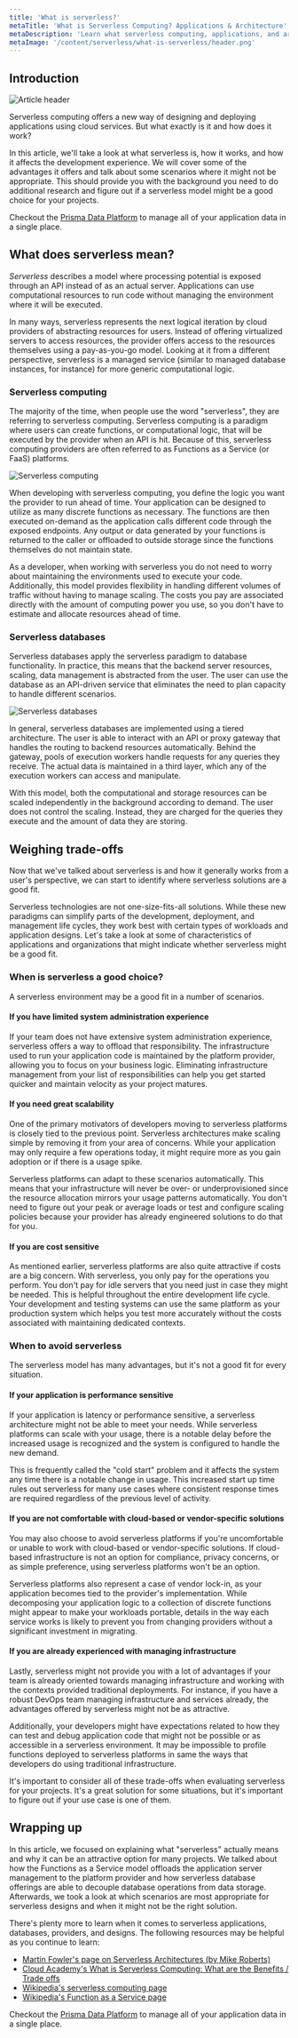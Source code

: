 ```yaml
---
title: 'What is serverless?'
metaTitle: 'What is Serverless Computing? Applications & Architecture'
metaDescription: 'Learn what serverless computing, applications, and architecture mean for databases, and why these might be helpful for your projects.'
metaImage: '/content/serverless/what-is-serverless/header.png'
---
```


## Introduction

![Article header](/content/serverless/what-is-serverless/header.png)

Serverless computing offers a new way of designing and deploying applications using cloud services.  But what exactly is it and how does it work?

In this article, we'll take a look at what serverless is, how it works, and how it affects the development experience.  We will cover some of the advantages it offers and talk about some scenarios where it might not be appropriate.  This should provide you with the background you need to do additional research and figure out if a serverless model might be a good choice for your projects.

<PrismaOutlinks>

Checkout the [Prisma Data Platform](https://www.prisma.io/dataplatform) to manage all of your application data in a single place.

</PrismaOutlinks>

## What does serverless mean?

*Serverless* describes a model where processing potential is exposed through an API instead of as an actual server.  Applications can use computational resources to run code without managing the environment where it will be executed.

In many ways, serverless represents the next logical iteration by cloud providers of abstracting resources for users.  Instead of offering virtualized servers to access resources, the provider offers access to the resources themselves using a pay-as-you-go model.  Looking at it from a different perspective, serverless is a managed service (similar to managed database instances, for instance) for more generic computational logic.

### Serverless computing

The majority of the time, when people use the word "serverless", they are referring to serverless computing.  Serverless computing is a paradigm where users can create functions, or computational logic, that will be executed by the provider when an API is hit.  Because of this, serverless computing providers are often referred to as Functions as a Service (or FaaS) platforms.

![Serverless computing](/content/serverless/what-is-serverless/serverless-computing.png)

When developing with serverless computing, you define the logic you want the provider to run ahead of time.  Your application can be designed to utilize as many discrete functions as necessary.  The functions are then executed on-demand as the application calls different code through the exposed endpoints.  Any output or data generated by your functions is returned to the caller or offloaded to outside storage since the functions themselves do not maintain state.

As a developer, when working with serverless you do not need to worry about maintaining the environments used to execute your code.  Additionally, this model provides flexibility in handling different volumes of traffic without having to manage scaling.  The costs you pay are associated directly with the amount of computing power you use, so you don't have to estimate and allocate resources ahead of time.

### Serverless databases

Serverless databases apply the serverless paradigm to database functionality.  In practice, this means that the backend server resources, scaling, data management is abstracted from the user.  The user can use the database as an API-driven service that eliminates the need to plan capacity to handle different scenarios.

![Serverless databases](/content/serverless/what-is-serverless/serverless-databases.png)

In general, serverless databases are implemented using a tiered architecture.  The user is able to interact with an API or proxy gateway that handles the routing to backend resources automatically.  Behind the gateway, pools of execution workers handle requests for any queries they receive.  The actual data is maintained in a third layer, which any of the execution workers can access and manipulate.

With this model, both the computational and storage resources can be scaled independently in the background according to demand.  The user does not control the scaling.  Instead, they are charged for the queries they execute and the amount of data they are storing.

## Weighing trade-offs

Now that we've talked about serverless is and how it generally works from a user's perspective, we can start to identify where serverless solutions are a good fit.

Serverless technologies are not one-size-fits-all solutions.  While these new paradigms can simplify parts of the development, deployment, and management life cycles, they work best with certain types of workloads and application designs.  Let's take a look at some of characteristics of applications and organizations that might indicate whether serverless might be a good fit.

### When is serverless a good choice?

A serverless environment may be a good fit in a number of scenarios.

#### If you have limited system administration experience

If your team does not have extensive system administration experience, serverless offers a way to offload that responsibility.  The infrastructure used to run your application code is maintained by the platform provider, allowing you to focus on your business logic.  Eliminating infrastructure management from your list of responsibilities can help you get started quicker and maintain velocity as your project matures.

#### If you need great scalability

One of the primary motivators of developers moving to serverless platforms is closely tied to the previous point.  Serverless architectures make scaling simple by removing it from your area of concerns.  While your application may only require a few operations today, it might require more as you gain adoption or if there is a usage spike.

Serverless platforms can adapt to these scenarios automatically.  This means that your infrastructure will never be over- or underprovisioned since the resource allocation mirrors your usage patterns automatically.  You don't need to figure out your peak or average loads or test and configure scaling policies because your provider has already engineered solutions to do that for you.

#### If you are cost sensitive

As mentioned earlier, serverless platforms are also quite attractive if costs are a big concern.  With serverless, you only pay for the operations you perform.  You don't pay for idle servers that you need just in case they might be needed.  This is helpful throughout the entire development life cycle.  Your development and testing systems can use the same platform as your production system which helps you test more accurately without the costs associated with maintaining dedicated contexts.

### When to avoid serverless

The serverless model has many advantages, but it's not a good fit for every situation.

#### If your application is performance sensitive

If your application is latency or performance sensitive, a serverless architecture might not be able to meet your needs.  While serverless platforms can scale with your usage, there is a notable delay before the increased usage is recognized and the system is configured to handle the new demand.

This is frequently called the "cold start" problem and it affects the system any time there is a notable change in usage.  This increased start up time rules out serverless for many use cases where consistent response times are required regardless of the previous level of activity.

#### If you are not comfortable with cloud-based or vendor-specific solutions

You may also choose to avoid serverless platforms if you're uncomfortable or unable to work with cloud-based or vendor-specific solutions.  If cloud-based infrastructure is not an option for compliance, privacy concerns, or as simple preference, using serverless platforms won't be an option.

Serverless platforms also represent a case of vendor lock-in, as your application becomes tied to the provider's implementation.  While decomposing your application logic to a collection of discrete functions might appear to make your workloads portable, details in the way each service works is likely to prevent you from changing providers without a significant investment in migrating.

#### If you are already experienced with managing infrastructure

Lastly, serverless might not provide you with a lot of advantages if your team is already oriented towards managing infrastructure and working with the contexts provided traditional deployments.  For instance, if you have a robust DevOps team managing infrastructure and services already, the advantages offered by serverless might not be as attractive.

Additionally, your developers might have expectations related to how they can test and debug application code that might not be possible or as accessible in a serverless environment.  It may be impossible to profile functions deployed to serverless platforms in same the ways that developers do using traditional infrastructure.

It's important to consider all of these trade-offs when evaluating serverless for your projects.  It's a great solution for some situations, but it's important to figure out if your use case is one of them.

## Wrapping up

In this article, we focused on explaining what "serverless" actually means and why it can be an attractive option for many projects.  We talked about how the Functions as a Service model offloads the application server management to the platform provider and how serverless database offerings are able to decouple database operations from data storage.  Afterwards, we took a look at which scenarios are most appropriate for serverless designs and when it might not be the right solution.

There's plenty more to learn when it comes to serverless applications, databases, providers, and designs.  The following resources may be helpful as you continue to learn:

* [Martin Fowler's page on Serverless Architectures (by Mike Roberts)](https://martinfowler.com/articles/serverless.html)
* [Cloud Academy's What is Serverless Computing: What are the Benefits / Trade offs](https://cloudacademy.com/course/what-is-serverless-computing/the-benefits-and-course-summary/)
* [Wikipedia's serverless computing page](https://en.wikipedia.org/wiki/Serverless_computing)
* [Wikipedia's Function as a Service page](https://en.wikipedia.org/wiki/Function_as_a_service)

<PrismaOutlinks>

Checkout the [Prisma Data Platform](https://www.prisma.io/dataplatform) to manage all of your application data in a single place.

</PrismaOutlinks>
